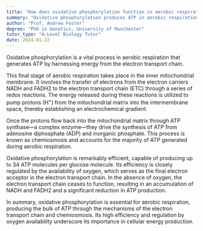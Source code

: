 ```yaml
---
title: "How does oxidative phosphorylation function in aerobic respiration?"
summary: "Oxidative phosphorylation produces ATP in aerobic respiration by using energy from electron transport chain."
author: "Prof. Andrew Foster"
degree: "PhD in Genetics, University of Manchester"
tutor_type: "A-Level Biology Tutor"
date: 2024-01-22
---
```


Oxidative phosphorylation is a vital process in aerobic respiration that generates ATP by harnessing energy from the electron transport chain.

This final stage of aerobic respiration takes place in the inner mitochondrial membrane. It involves the transfer of electrons from the electron carriers NADH and FADH2 to the electron transport chain (ETC) through a series of redox reactions. The energy released during these reactions is utilized to pump protons ($\text{H}^+$) from the mitochondrial matrix into the intermembrane space, thereby establishing an electrochemical gradient.

Once the protons flow back into the mitochondrial matrix through ATP synthase—a complex enzyme—they drive the synthesis of ATP from adenosine diphosphate (ADP) and inorganic phosphate. This process is known as chemiosmosis and accounts for the majority of ATP generated during aerobic respiration.

Oxidative phosphorylation is remarkably efficient, capable of producing up to $34$ ATP molecules per glucose molecule. Its efficiency is closely regulated by the availability of oxygen, which serves as the final electron acceptor in the electron transport chain. In the absence of oxygen, the electron transport chain ceases to function, resulting in an accumulation of NADH and FADH2 and a significant reduction in ATP production.

In summary, oxidative phosphorylation is essential for aerobic respiration, producing the bulk of ATP through the mechanisms of the electron transport chain and chemiosmosis. Its high efficiency and regulation by oxygen availability underscore its importance in cellular energy production.
    